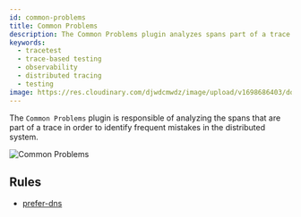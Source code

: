 ```yaml
---
id: common-problems
title: Common Problems
description: The Common Problems plugin analyzes spans part of a trace to identify errors. The Tracetest Analyzer analyzes OpenTelemetry traces.
keywords:
  - tracetest
  - trace-based testing
  - observability
  - distributed tracing
  - testing
image: https://res.cloudinary.com/djwdcmwdz/image/upload/v1698686403/docs/Blog_Thumbnail_14_rsvkmo.jpg
---
```


The `Common Problems` plugin is responsible of analyzing the spans that are part of a trace in order to identify frequent mistakes in the distributed system.

![Common Problems](../../img/common-problems.png)

## Rules

- [prefer-dns](/analyzer/rules/prefer-dns)
